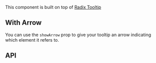 
<Meta
    title="Components/Feedback/Tooltip"
    of={TooltipStories}
/>

<Title>Tooltip</Title>

<div className="w-[360px] max-w-full">
    <SingleLineCodeBlock text={`import { Tooltip } from 'chaya-ui';`} />
</div>

This component is built on top of [Radix Tooltip](https://www.radix-ui.com/primitives/docs/components/tooltip)

<Primary />

## With Arrow

You can use the `showArrow` prop to give your tooltip an arrow indicating which element it refers to.

<Canvas of={TooltipStories.WithArrow} />

## API

<ArgTypes />